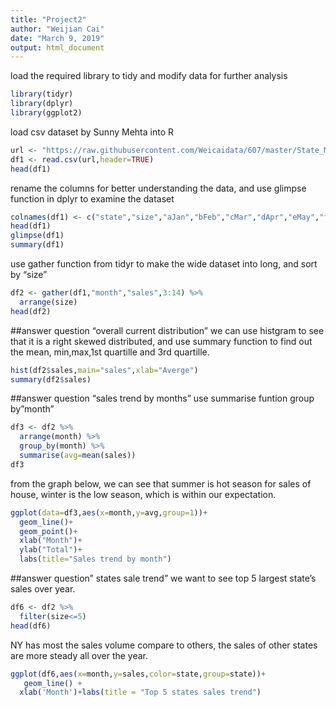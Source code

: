 ---
title: "Project2"
author: "Weijian Cai"
date: "March 9, 2019"
output: html_document
---
load the required library to tidy and modify data for further analysis
```{r}
library(tidyr)
library(dplyr)
library(ggplot2)
```

load csv dataset by Sunny Mehta into R

```{r}
url <- "https://raw.githubusercontent.com/Weicaidata/607/master/State_MedianRentalPricePerSqft_AllHomes.csv"
df1 <- read.csv(url,header=TRUE)
head(df1)
```

rename the columns for better understanding the data, and use glimpse function in dplyr to examine the dataset
```{r}
colnames(df1) <- c("state","size","aJan","bFeb","cMar","dApr","eMay","fJun","gJul","hAug","iSep","jOct","kNov","lDec")
head(df1)
glimpse(df1)
summary(df1)

```

use gather function from tidyr to make the wide dataset into long, and sort by "size"
```{r}
df2 <- gather(df1,"month","sales",3:14) %>% 
  arrange(size)
head(df2)
```


##answer question "overall current distribution"
we can use histgram to see that it is a right skewed distributed, and use summary function to find out the mean, min,max,1st quartille and 3rd quartille.
```{r}
hist(df2$sales,main="sales",xlab="Averge")
summary(df2$sales)
```

##answer question "sales trend by months"
use summarise funtion group by"month"
```{r}
df3 <- df2 %>% 
  arrange(month) %>% 
  group_by(month) %>% 
  summarise(avg=mean(sales))
df3
```

from the graph below, we can see that summer is hot season for sales of house, winter is the low season, which is within our expectation.
```{r}
ggplot(data=df3,aes(x=month,y=avg,group=1))+
  geom_line()+
  geom_point()+
  xlab("Month")+
  ylab("Total")+
  labs(title="Sales trend by month")
```


##answer question" states sale trend"
we want to see top 5 largest state's sales over year.
```{r}
df6 <- df2 %>% 
  filter(size<=5)
head(df6)
```

NY has most the sales volume compare to others, the sales of other states are more steady all over the year.
```{r}
ggplot(df6,aes(x=month,y=sales,color=state,group=state))+
   geom_line() +
  xlab('Month')+labs(title = "Top 5 states sales trend")
```


